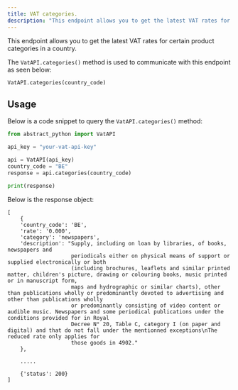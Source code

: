 ```yaml
---
title: VAT categories.
description: "This endpoint allows you to get the latest VAT rates for certain product categories in a country."
---
```


This endpoint allows you to get the latest VAT rates for certain product categories in a country.

The `VatAPI.categories()` method is used to communicate with this endpoint as seen below:

`VatAPI.categories(country_code)`

## Usage

Below is a code snippet to query the `VatAPI.categories()` method:

```python
from abstract_python import VatAPI

api_key = "your-vat-api-key"

api = VatAPI(api_key)
country_code = "BE"
response = api.categories(country_code)

print(response)

```

Below is the response object:

```
[
    {
    'country_code': 'BE',
    'rate': '0.000',
    'category': 'newspapers',
    'description': "Supply, including on loan by libraries, of books, newspapers and
                    periodicals either on physical means of support or supplied electronically or both
                    (including brochures, leaflets and similar printed matter, children's picture, drawing or colouring books, music printed or in manuscript form,
                    maps and hydrographic or similar charts), other than publications wholly or predominantly devoted to advertising and other than publications wholly
                    or predominantly consisting of video content or audible music. Newspapers and some periodical publications under the conditions provided for in Royal
                    Decree N° 20, Table C, category I (on paper and digital) and that do not fall under the mentionned exceptions\nThe reduced rate only applies for
                    those goods in 4902."
    },

    .....

    {'status': 200}
]
```
